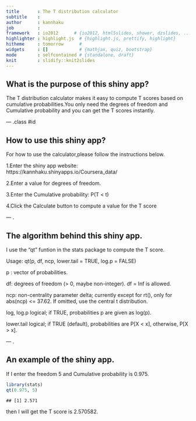 ```yaml
---
title       : The T distribution calculator
subtitle    : 
author      : kannhaku
job         : 
framework   : io2012      # {io2012, html5slides, shower, dzslides, ...}
highlighter : highlight.js  # {highlight.js, prettify, highlight}
hitheme     : tomorrow      # 
widgets     : []            # {mathjax, quiz, bootstrap}
mode        : selfcontained # {standalone, draft}
knit        : slidify::knit2slides
---
```


## What is the purpose of this shiny app?

The T distribution calculator makes it easy to compute T scores based on cumulative probabilities.You only need the degrees of freedom and Cumulative probability and you can get the T scores instantly.

--- .class #id 

## How to use this shiny app?

For how to use the calculator,please follow the instructions below.

1.Enter the shiny app website: https://kannhaku.shinyapps.io/Coursera_data/

2.Enter a value for degrees of freedom.

3.Enter the Cumulative probability: P(T < t)

4.Click the Calculate button to compute a value for the T score

--- .

## The algorithm behind this shiny app.

I use the "qt" funtion in the stats package to compute the T score.

Usage:
qt(p, df, ncp, lower.tail = TRUE, log.p = FALSE)

p : vector of probabilities.

df: degrees of freedom (> 0, maybe non-integer). df = Inf is allowed.

ncp: non-centrality parameter delta; currently except for rt(), only for abs(ncp) <= 37.62. If omitted, use the central t distribution.

log, log.p	logical; if TRUE, probabilities p are given as log(p).

lower.tail	logical; if TRUE (default), probabilities are P[X < x], otherwise, P[X > x].

--- .

## An example of the shiny app.

If I enter the freedom 5 and Cumulative probability is 0.975.

```r
library(stats)
qt(0.975, 5)
```

```
## [1] 2.571
```


then I will get the T score is 2.570582.



